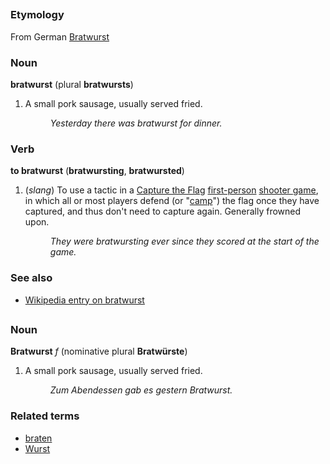 =={{en}}==

===Etymology===
From German [[Bratwurst]]

===Noun===
'''bratwurst''' (plural '''bratwursts''')

#A small pork sausage, usually served fried.
#:''Yesterday there was bratwurst for dinner.''

===Verb===
'''to bratwurst''' ('''bratwursting''', '''bratwursted''')

#(''slang'') To use a tactic in a [[w:Capture the Flag|Capture the Flag]] [[first-person]] [[shooter game]], in which all or most players defend (or "[[camp]]") the flag once they have captured, and thus don't need to capture again. Generally frowned upon.
#:''They were bratwursting ever since they scored at the start of the game.''

===See also===
*[[w:Bratwurst|Wikipedia entry on bratwurst]]

=={{de}}==

===Noun===
'''Bratwurst''' ''f'' (nominative plural '''Bratwürste''')

#A small pork sausage, usually served fried.
#:''Zum Abendessen gab es gestern Bratwurst.''

===Related terms===
*[[braten]]
*[[Wurst]]